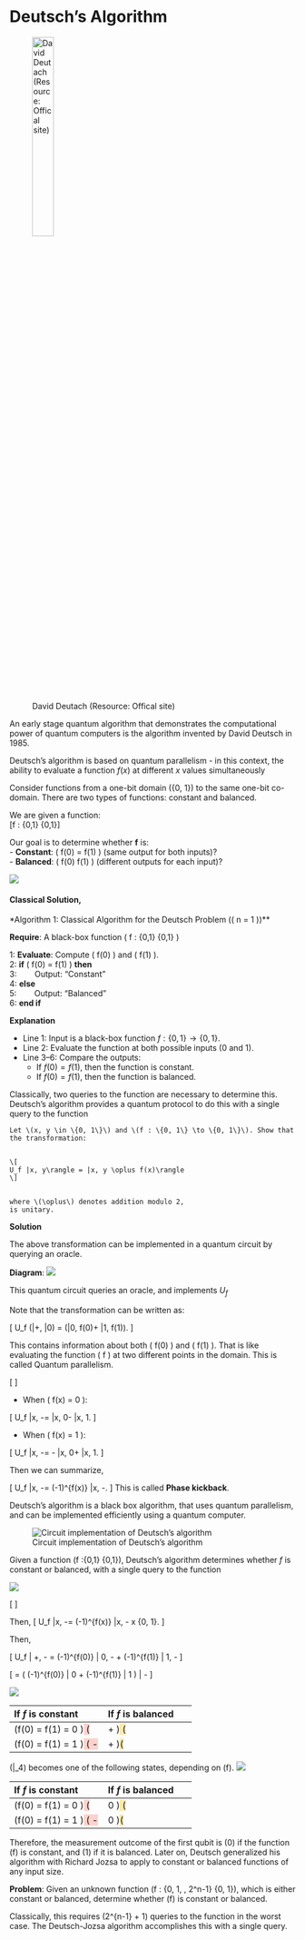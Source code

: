 # Deutsch’s Algorithm

![David Deutach (Resource: Offical site)](https://www.daviddeutsch.org.uk/wp-content/uploads/2013/12/david-home-e1594943580574.jpg){width=30%}

An early stage quantum algorithm that demonstrates the computational power of quantum computers is the algorithm invented by David Deutsch in 1985.


Deutsch’s algorithm is based on quantum parallelism - in this context, the ability to evaluate a function $f(x)$ at different $x$  values simultaneously

Consider functions from a one-bit domain \(\{0, 1\}\) to the same one-bit co-domain. There are two types of functions: constant and balanced.

We are given a function:  
\[f : \{0,1\} \to \{0,1\}\]

Our goal is to determine whether **f** is:  
- **Constant**: \( f(0) = f(1) \) (same output for both inputs)?  
- **Balanced**: \( f(0) \neq f(1) \) (different outputs for each input)?

![](fig/fig19.jpg)

#### Classical Solution,
*Algorithm 1: Classical Algorithm for the Deutsch Problem (\( n = 1 \))**

**Require**: A black-box function \( f : \{0,1\} \rightarrow \{0,1\} \)  

1:  **Evaluate**: Compute \( f(0) \) and \( f(1) \).  
2:  **if** \( f(0) = f(1) \) **then**  
3: $~~~~~~$ Output: "Constant"  
4:  **else**  
5: $~~~~~~$ Output: "Balanced"  
6:  **end if**

**Explanation**

- Line 1: Input is a black-box function $f : \{0,1\} → \{0,1\}$.
- Line 2: Evaluate the function at both possible inputs $(0$ and $1)$.
- Line 3–6: Compare the outputs:
  - If $f (0) = f(1)$, then the function is constant.
  - If $f (0)= f(1),$ then the function is balanced.

Classically, two queries to the function are necessary to determine this. Deutsch’s algorithm provides a quantum protocol to do this with a single query to the function

```{exercise}
Let \(x, y \in \{0, 1\}\) and \(f : \{0, 1\} \to \{0, 1\}\). Show that the transformation:


\[
U_f |x, y\rangle = |x, y \oplus f(x)\rangle
\]


where \(\oplus\) denotes addition modulo 2, 
is unitary.

```

**Solution**\


The above transformation can be implemented in a quantum circuit by querying an oracle.


**Diagram**:\ ![](fig/fig20.png)

 This quantum circuit queries an oracle, and implements $U_f$
 
Note that the transformation can be written as:

\[
U_f \big(|+\rangle , |0\rangle\big) = \frac{1}{\sqrt{2}} \big(|0, f(0)\rangle + |1, f(1)\rangle\big).
\]

This contains information about both \( f(0) \) and \( f(1) \). That is like evaluating the function \( f \) at two different points in the domain. This is called Quantum parallelism.

\[
\begin{eqnarray}
U_f |x, -\rangle 
&=& U_f \left( |x\rangle \otimes \left( \frac{1}{\sqrt{2}} |0\rangle - \frac{1}{\sqrt{2}} |1\rangle \right) \right)\\
&=& \frac{1}{\sqrt{2}} U_f (|x\rangle \otimes |0\rangle) - \frac{1}{\sqrt{2}} U_f (|x\rangle \otimes |1\rangle)\\
&=& \frac{1}{\sqrt{2}} |x, f(x)\rangle - \frac{1}{\sqrt{2}} |x, 1 \oplus f(x)\rangle.
\end{eqnarray}
\]


- When \( f(x) = 0 \):


\[
U_f |x, -\rangle = \frac{1}{\sqrt{2}} |x, 0\rangle - \frac{1}{\sqrt{2}} |x, 1\rangle.
\]



- When \( f(x) = 1 \):


\[
U_f |x, -\rangle = -\frac{1}{\sqrt{2}} |x, 0\rangle + \frac{1}{\sqrt{2}} |x, 1\rangle.
\]

Then we can summarize,

\[
U_f |x, -\rangle = (-1)^{f(x)} |x, -\rangle.
\]
This is called **Phase kickback**.


Deutsch’s algorithm is a black box algorithm, that uses quantum parallelism, and can be implemented efficiently using a quantum computer.

![Circuit implementation of Deutsch’s algorithm](fig/fig21.png)

Given a function \(f :\{0,1\} \rightarrow \{0,1\}\),  Deutsch’s algorithm determines whether $f$ is constant or balanced, with a single query to the function


![](fig/fig22.png) 


\[\begin{eqnarray}
 |\psi_0\rangle &=& |00\rangle\\
 |\psi_1\rangle &=& |0\rangle X|0\rangle = |01\rangle\\
 |\psi_2\rangle &=& H|0\rangle H|1\rangle = |+\rangle|−\rangle\\
 |\psi_3\rangle &=& U_f| +,−\rangle\\
 &=& U_f \left( \frac{1}{\sqrt{2}} |0, -\rangle + \frac{1}{\sqrt{2}} |1, -\rangle \right)\\
 &=& \frac{1}{\sqrt{2}} U_f |0, -\rangle + \frac{1}{\sqrt{2}} U_f |1, -\rangle
 &=& 
\end{eqnarray}
\]

Then, \[\text{Phase kickback }
U_f |x, -\rangle = (-1)^{f(x)} |x, -\rangle \quad \text{for } x \in \{0, 1\}.
\]


Then,


\[
U_f | +, - \rangle = \frac{1}{\sqrt{2}} (-1)^{f(0)} | 0, - \rangle + \frac{1}{\sqrt{2}} (-1)^{f(1)} | 1, - \rangle
\]




\[
= \left( \frac{1}{\sqrt{2}} (-1)^{f(0)} | 0 \rangle + \frac{1}{\sqrt{2}} (-1)^{f(1)} | 1 \rangle \right) | - \rangle
\]


![](fig/fig28.png)


| If $f$ is constant  | If $f$ is balanced |
|:--------------------|:-------------------|
|\(f(0) = f(1) = 0     \quad \rightarrow \quad\)<span style="background-color: #fed2cc;"> \( | + \rangle\)</span><span style="background-color: #fce9b0;"> \( | - \rangle\)</span>|\(f(0) = 0, f(1) = 1  \quad \rightarrow \quad\)<span style="background-color: #fed2cc;">\(   | - \rangle\)</span><span style="background-color: #fce9b0;">\( | - \rangle\)</span>| \\
|\(f(0) = f(1) = 1     \quad \rightarrow \quad\)<span style="background-color: #fed2cc;"> \( - | + \rangle\)</span><span style="background-color: #fce9b0;">\( | - \rangle\) </span>|\(f(0) = 1, f(1) = 0  \quad \rightarrow \quad\)<span style="background-color: #fed2cc;">\( - | - \rangle \)</span><span style="background-color: #fce9b0;">\(| - \rangle\)</span>| 

\(|\psi_4\rangle\) becomes one of the following states, depending on \(f\). 
![](fig/fig29.png)



| If $f$ is constant  | If $f$ is balanced |
|:--------------------|:-------------------|
|\(f(0) = f(1) = 0     \quad \rightarrow \quad\)<span style="background-color: #fed2cc;"> \( | 0 \rangle\)</span><span style="background-color: #fce9b0;"> \( | - \rangle\)</span>|\(f(0) = 0, f(1) = 1  \quad \rightarrow \quad\)<span style="background-color: #fed2cc;">\(   | 1 \rangle\)</span><span style="background-color: #fce9b0;">\( | - \rangle\)</span>| \\
|\(f(0) = f(1) = 1     \quad \rightarrow \quad\)<span style="background-color: #fed2cc;"> \( - | 0 \rangle\)</span><span style="background-color: #fce9b0;">\( | - \rangle\) </span>|\(f(0) = 1, f(1) = 0  \quad \rightarrow \quad\)<span style="background-color: #fed2cc;">\( - | 1 \rangle \)</span><span style="background-color: #fce9b0;">\(| - \rangle\)</span>|  

Therefore, the measurement outcome of the first qubit is \(0\) if the function \(f\) is constant, and \(1\) if it is balanced. Later on, Deutsch generalized his algorithm with Richard Jozsa to apply to constant or balanced functions of any input size. 

**Problem**:
Given an unknown function \(f : \{0, 1, \dots, 2^n-1\} \to \{0, 1\}\), which is either constant or balanced, determine whether \(f\) is constant or balanced. 

Classically, this requires \(2^{n-1} + 1\) queries to the function in the worst case. The Deutsch-Jozsa algorithm accomplishes this with a single query.



